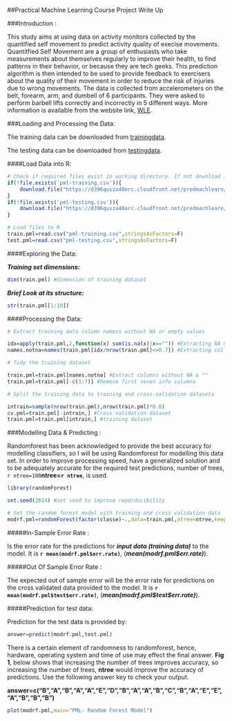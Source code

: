 ##Practical Machine Learning Course Project Write Up 


###Introduction :

This study aims at using data on activity monitors collected by the quantified self movement to predict activity quality of execise movements. Quantitfied Self Movement are a group of enthusiasts who take measurements about themselves regularly to improve their health, to find patterns in their behavior, or because they are tech geeks. This prediction algorithm is then intended to be used to provide feedback to exercisers about the quality of their movement in order to reduce the risk of injuries due to wrong movements. The data is collected from accelerometers on the belt, forearm, arm, and dumbell of 6 participants. They were asked to perform barbell lifts correctly and incorrectly in 5 different ways. More information is available from the website link, [WLE](http://groupware.les.inf.puc-rio.br/har#weight_lifting_exercises).

###Loading and Processing the Data:

The training data can be downloaded from [trainingdata](https://d396qusza40orc.cloudfront.net/predmachlearn/pml-training.csv).

The testing data can be downloaded from [testingdata](https://d396qusza40orc.cloudfront.net/predmachlearn/pml-testing.csv).

####Load Data into R:

```r
# Check if required files exist in working directory. If not download it
if(!file.exists('pml-training.csv')){
    download.file("https://d396qusza40orc.cloudfront.net/predmachlearn/pml-training.csv",destfile="pml-training.csv")
}
if(!file.exists('pml-testing.csv')){
    download.file("https://d396qusza40orc.cloudfront.net/predmachlearn/pml-testing.csv",destfile="pml-training.csv")
}

# Load files to R
train.pml=read.csv("pml-training.csv",stringsAsFactors=F)
test.pml=read.csv("pml-testing.csv",stringsAsFactors=F)
```

####Exploring the Data:

***Training set dimensions:***

```r
dim(train.pml) #dimension of training dataset
```

***Brief Look at its structure:***

```r
str(train.pml[1:10])
```

####Processing the Data:

```r
# Extract training data column namess without NA or empty values

idx=apply(train.pml,2,function(x) sum(is.na(x)|x=="")) #Extracting NA Nos per column
names.notna=names(train.pml[idx/nrow(train.pml)<=0.7]) #Extracting col names with more than 70% NA and/or spaces

# Tidy the training dataset

train.pml=train.pml[names.notna] #Extract columns without NA & ""
train.pml=train.pml[-c(1:7)] #Remove first seven info columns

# Split the training data to training and cross-validation datasets

intrain=sample(nrow(train.pml),nrow(train.pml)*0.8)
cv.pml=train.pml[-intrain,] #Cross validation dataset
train.pml=train.pml[intrain,] #training dataset
```

###Modelling Data & Predicting :

Randomforest has been acknowledged to provide the best accuracy for modelling classifiers, so I will be  using Randomforest for modelling this data set. In order to improve processing speed, have a generalized solution and to be adequately accurate for the required test predictions, number of trees, `r ntree=100`**ntree=`r ntree`**, is used.


```r
library(randomForest)

set.seed(2014) #set seed to improve reporducibility

# Set the random forest model with training and cross validation data
modrf.pml=randomForest(factor(classe)~.,data=train.pml,ntree=ntree,keep.forest=T,xtest=cv.pml[-53],ytest=factor(cv.pml$classe))
```

#####In-Sample Error Rate :

Is the error rate for the predictions for ***input data (training data)*** to the model. It is  **`r mean(modrf.pml$err.rate)`**, (***mean(modrf.pml$err.rate)***).

#####Out Of Sample Error Rate :

The expected out of sample error will be the error rate for predictions on the cross validated data provided to the model. It is **`r mean(modrf.pml$test$err.rate)`**, (***mean(modrf.pml\$test\$err.rate)***).

#####Prediction for test data:

Prediction for the test data is provided by:

```r
answer=predict(modrf.pml,test.pml)
```

There is a certain element of randomness to randomforest, hence, hardware, operating system and time of use may effect the final answer. **Fig 1**, below shows that increasing the number of trees improves accuracy, so increasing the number of trees, **ntree** would improve the accuracy of predictions. Use the following answer key to check your output.

**answer=c("B","A","B","A","A","E","D","B","A","A","B","C","B","A","E","E","A","B","B","B")**

```r
plot(modrf.pml,main="PML- Random Forest Model")
```







